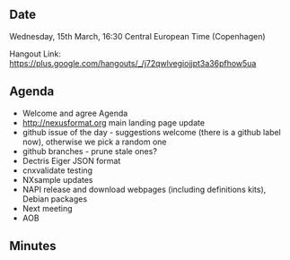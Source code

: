 ==Date==

Wednesday, 15th March, 16:30 Central European Time (Copenhagen)

Hangout Link: https://plus.google.com/hangouts/_/j72qwlvegiojjpt3a36pfhow5ua

==Agenda==

* Welcome and agree Agenda
* http://nexusformat.org main landing page update
* github issue of the day - suggestions welcome (there is a github label now), otherwise we pick a random one
* github branches - prune stale ones?
* Dectris Eiger JSON format
* cnxvalidate testing
* NXsample updates
* NAPI release and download webpages (including definitions kits), Debian packages
* Next meeting
* AOB

==Minutes==